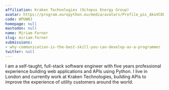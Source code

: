 ```yaml
---
affiliation: Kraken Technologies (Octopus Energy Group)
avatar: https://program.europython.eu/media/avatars/Profile_pic_AkoVCDE.jpg
code: WPUWNJ
homepage: null
mastodon: null
name: Miriam Forner
slug: miriam-forner
submissions:
- why-communication-is-the-best-skill-you-can-develop-as-a-programmer
twitter: null
---
```


I am a self-taught, full-stack software engineer with five years professional experience building web applications and APIs using Python. I live in London and currently work at Kraken Technologies, building APIs to improve the experience of utility customers around the world.
